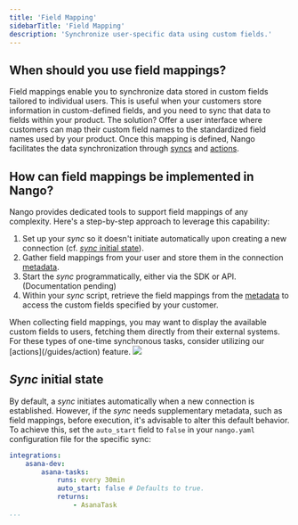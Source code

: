 ```yaml
---
title: 'Field Mapping'
sidebarTitle: 'Field Mapping'
description: 'Synchronize user-specific data using custom fields.'
---
```


## When should you use field mappings?

Field mappings enable you to synchronize data stored in custom fields tailored to individual users. This is useful when your customers store information in custom-defined fields, and you need to sync that data to fields within your product. The solution? Offer a user interface where customers can map their custom field names to the standardized field names used by your product. Once this mapping is defined, Nango facilitates the data synchronization through [syncs](/guides/sync) and [actions](/guides/action).

## How can field mappings be implemented in Nango?

Nango provides dedicated tools to support field mappings of any complexity. Here's a step-by-step approach to leverage this capability:

1. Set up your _sync_ so it doesn't initiate automatically upon creating a new connection (cf. [_sync_ initial state](/guides/field-mapping#sync-initial-state)).
2. Gather field mappings from your user and store them in the connection [metadata](/guides/advanced-auth#storing-custom-metadata-per-connection).
3. Start the _sync_ programmatically, either via the SDK or API. (Documentation pending)
4. Within your _sync_ script, retrieve the field mappings from the [metadata](/guides/advanced-auth#storing-custom-metadata-per-connection) to access the custom fields specified by your customer.

<Tip>
When collecting field mappings, you may want to display the available custom fields to users, fetching them directly from their external systems. For these types of one-time synchronous tasks, consider utilizing our [actions](/guides/action) feature.
</Tip>

<Frame caption="Field mapping flow in Nango">
  <img src="/images/field-mapping-diagram.png" />
</Frame>

## _Sync_ initial state

By default, a _sync_ initiates automatically when a new connection is established. However, if the _sync_ needs supplementary metadata, such as field mappings, before execution, it's advisable to alter this default behavior. To achieve this, set the `auto_start` field to `false` in your `nango.yaml` configuration file for the specific sync:

```yaml nango.yaml
integrations:
	asana-dev: 
		asana-tasks: 
			runs: every 30min 
            auto_start: false # Defaults to true.
			returns:
				- AsanaTask
...
```